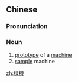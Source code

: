 ==Chinese==
{{zh-forms|s=样机}}

===Pronunciation===
{{zh-pron
|m=yàngjī
|c=joeng6 gei1
|cat=n
}}

===Noun===
{{zh-noun}}

# [[prototype]] of a [[machine]]
# [[sample]] machine

[[zh:樣機]]
